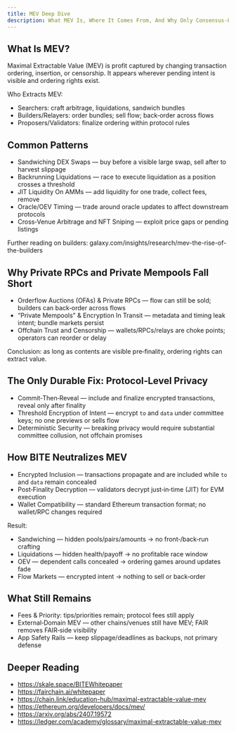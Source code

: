 ```yaml
---
title: MEV Deep Dive
description: What MEV Is, Where It Comes From, And Why Only Consensus‑Layer Protections Like BITE Close It
---
```


## What Is MEV?

Maximal Extractable Value (MEV) is profit captured by changing transaction ordering, insertion, or censorship. It appears wherever pending intent is visible and ordering rights exist.

Who Extracts MEV:
- Searchers: craft arbitrage, liquidations, sandwich bundles
- Builders/Relayers: order bundles; sell flow; back‑order across flows
- Proposers/Validators: finalize ordering within protocol rules

## Common Patterns

- Sandwiching DEX Swaps — buy before a visible large swap, sell after to harvest slippage
- Backrunning Liquidations — race to execute liquidation as a position crosses a threshold
- JIT Liquidity On AMMs — add liquidity for one trade, collect fees, remove
- Oracle/OEV Timing — trade around oracle updates to affect downstream protocols
- Cross‑Venue Arbitrage and NFT Sniping — exploit price gaps or pending listings

Further reading on builders: galaxy.com/insights/research/mev-the-rise-of-the-builders

## Why Private RPCs and Private Mempools Fall Short

- Orderflow Auctions (OFAs) & Private RPCs — flow can still be sold; builders can back‑order across flows
- “Private Mempools” & Encryption In Transit — metadata and timing leak intent; bundle markets persist
- Offchain Trust and Censorship — wallets/RPCs/relays are choke points; operators can reorder or delay

Conclusion: as long as contents are visible pre‑finality, ordering rights can extract value.

## The Only Durable Fix: Protocol‑Level Privacy

- Commit‑Then‑Reveal — include and finalize encrypted transactions, reveal only after finality
- Threshold Encryption of Intent — encrypt `to` and `data` under committee keys; no one previews or sells flow
- Deterministic Security — breaking privacy would require substantial committee collusion, not offchain promises

## How BITE Neutralizes MEV

- Encrypted Inclusion — transactions propagate and are included while `to` and `data` remain concealed
- Post‑Finality Decryption — validators decrypt just‑in‑time (JIT) for EVM execution
- Wallet Compatibility — standard Ethereum transaction format; no wallet/RPC changes required

Result:
- Sandwiching — hidden pools/pairs/amounts → no front‑/back‑run crafting
- Liquidations — hidden health/payoff → no profitable race window
- OEV — dependent calls concealed → ordering games around updates fade
- Flow Markets — encrypted intent → nothing to sell or back‑order

## What Still Remains

- Fees & Priority: tips/priorities remain; protocol fees still apply
- External‑Domain MEV — other chains/venues still have MEV; FAIR removes FAIR‑side visibility
- App Safety Rails — keep slippage/deadlines as backups, not primary defense

## Deeper Reading
- https://skale.space/BITEWhitepaper
- https://fairchain.ai/whitepaper
- https://chain.link/education-hub/maximal-extractable-value-mev
- https://ethereum.org/developers/docs/mev/
- https://arxiv.org/abs/2407.19572
- https://ledger.com/academy/glossary/maximal-extractable-value-mev